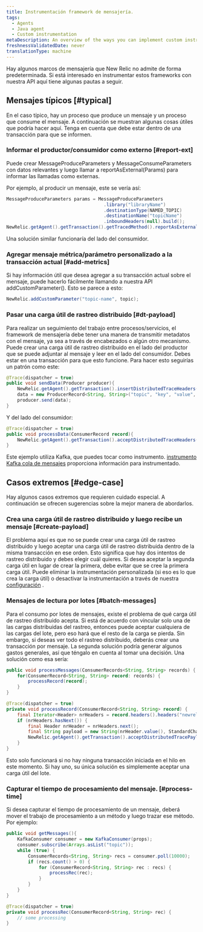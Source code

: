 ```yaml
---
title: Instrumentación framework de mensajería.
tags:
  - Agents
  - Java agent
  - Custom instrumentation
metaDescription: An overview of the ways you can implement custom instrumentation for your New Relic-monitored Java application.
freshnessValidatedDate: never
translationType: machine
---
```


Hay algunos marcos de mensajería que New Relic no admite de forma predeterminada. Si está interesado en instrumentar estos frameworks con nuestra API aquí tiene algunas pautas a seguir.

## Mensajes típicos [#typical]

En el caso típico, hay un proceso que produce un mensaje y un proceso que consume el mensaje. A continuación se muestran algunas cosas útiles que podría hacer aquí. Tenga en cuenta que debe estar dentro de una transacción para que se informen.

### Informar el productor/consumidor como externo [#report-ext]

Puede crear MessageProduceParameters y MessageConsumeParameters con datos relevantes y luego llamar a reportAsExternal(Params) para informar las llamadas como externas.

Por ejemplo, al producir un mensaje, este se vería así:

```java
MessageProduceParameters params = MessageProduceParameters
                                    .library("libraryName")
                                    .destinationType(NAMED_TOPIC)
                                    .destinationName("topicName")
                                    .inboundHeaders(null).build();
NewRelic.getAgent().getTransaction().getTracedMethod().reportAsExternal(params);
```

Una solución similar funcionaría del lado del consumidor.

### Agregar mensaje métrica/parámetro personalizado a la transacción actual [#add-metrics]

Si hay información útil que desea agregar a su transacción actual sobre el mensaje, puede hacerlo fácilmente llamando a nuestra API addCustomParameter(). Esto se parece a esto:

```java
NewRelic.addCustomParameter("topic-name", topic);
```

### Pasar una carga útil de rastreo distribuido [#dt-payload]

Para realizar un seguimiento del trabajo entre procesos/servicios, el framework de mensajería debe tener una manera de transmitir metadatos con el mensaje, ya sea a través de encabezados o algún otro mecanismo. Puede crear una carga útil de rastreo distribuido en el lado del productor que se puede adjuntar al mensaje y leer en el lado del consumidor. Debes estar en una transacción para que esto funcione. Para hacer esto seguirías un patrón como este:

```java
@Trace(dispatcher = true)
public void sendData(Producer producer){
    NewRelic.getAgent().getTransaction().insertDistributedTraceHeaders(headers);
    data = new ProducerRecord<String, String>("topic", "key", "value", headers);
    producer.send(data);
}
```

Y del lado del consumidor:

```java
@Trace(dispatcher = true)
public void processData(ConsumerRecord record){
    NewRelic.getAgent().getTransaction().acceptDistributedTraceHeaders(TransportType.Kafka, record.headers());
}
```

Este ejemplo utiliza Kafka, que puedes tocar como instrumento. [instrumento Kafka cola de mensajes](/docs/agents/java-agent/instrumentation/use-kafka-message-queues) proporciona información para instrumentado.

## Casos extremos [#edge-case]

Hay algunos casos extremos que requieren cuidado especial. A continuación se ofrecen sugerencias sobre la mejor manera de abordarlos.

### Crea una carga útil de rastreo distribuido y luego recibe un mensaje [#create-payload]

El problema aquí es que no se puede crear una carga útil de rastreo distribuido y luego aceptar una carga útil de rastreo distribuida dentro de la misma transacción en ese orden. Esto significa que hay dos intentos de rastreo distribuido y debes elegir cuál quieres. Si desea aceptar la segunda carga útil en lugar de crear la primera, debe evitar que se cree la primera carga útil. Puede eliminar la instrumentación personalizada (si eso es lo que crea la carga útil) o desactivar la instrumentación a través de nuestra [configuración](/docs/agents/java-agent/async-instrumentation/disable-scala-netty-akka-play-2-instrumentation) .

### Mensajes de lectura por lotes [#batch-messages]

Para el consumo por lotes de mensajes, existe el problema de qué carga útil de rastreo distribuido acepta. Si está de acuerdo con vincular solo una de las cargas distribuidas del rastreo, entonces puede aceptar cualquiera de las cargas del lote, pero eso hará que el resto de la carga se pierda. Sin embargo, si deseas ver todo el rastreo distribuido, deberás crear una transacción por mensaje. La segunda solución podría generar algunos gastos generales, así que téngalo en cuenta al tomar una decisión. Una solución como esa sería:

```java
public void processMessages(ConsumerRecords<String, String> records) {
    for(ConsumerRecord<String, String> record: records) {
        processRecord(record);
    }
}

@Trace(dispatcher = true)
private void processRecord(ConsumerRecord<String, String> record) {
    final Iterator<Header> nrHeaders = record.headers().headers("newrelicDTPayload").iterator();
    if (nrHeaders.hasNext()) {
        final Header nrHeader = nrHeaders.next();
        final String payload = new String(nrHeader.value(), StandardCharsets.UTF_8);
        NewRelic.getAgent().getTransaction().acceptDistributedTracePayload(payload);
    }
}
```

Esto solo funcionará si no hay ninguna transacción iniciada en el hilo en este momento. Si hay uno, su única solución es simplemente aceptar una carga útil del lote.

### Capturar el tiempo de procesamiento del mensaje. [#process-time]

Si desea capturar el tiempo de procesamiento de un mensaje, deberá mover el trabajo de procesamiento a un método y luego trazar ese método. Por ejemplo:

```java
public void getMessages(){
    KafkaConsumer consumer = new KafkaConsumer(props);
    consumer.subscribe(Arrays.asList("topic"));
    while (true) {
        ConsumerRecords<String, String> recs = consumer.poll(10000);
        if (recs.count() > 0) {
            for (ConsumerRecord<String, String> rec : recs) {
                processRec(rec);
            }
        }
    }
}

@Trace(dispatcher = true)
private void processRec(ConsumerRecord<String, String> rec) {
    // some processing
}
```
